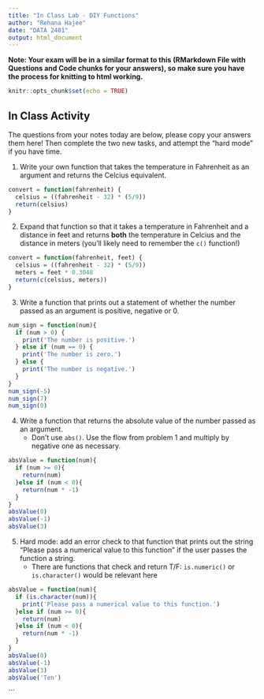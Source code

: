 ```yaml
---
title: "In Class Lab - DIY Functions"
author: "Rehana Hajee"
date: "DATA 2401"
output: html_document
---
```

**Note: Your exam will be in a similar format to this (RMarkdown File with Questions and Code chunks for your answers), so make sure you have the process for knitting to html working.** 

```r
knitr::opts_chunk$set(echo = TRUE)
```

## In Class Activity 
The questions from your notes today are below, please copy your answers them here! Then complete the two new tasks, and attempt the "hard mode" if you have time. 

1. Write your own function that takes the temperature in Fahrenheit as an argument and returns the Celcius equivalent. 

```R
convert = function(fahrenheit) {
  celsius = ((fahrenheit - 32) * (5/9))
  return(celsius)
}

```

2. Expand that function so that it takes a temperature in Fahrenheit and a distance in feet and returns **both** the temperature in Celcius and the distance in meters (you'll likely need to remember the `c()` function!)


```r
convert = function(fahrenheit, feet) {
  celsius = ((fahrenheit - 32) * (5/9))
  meters = feet * 0.3048
  return(c(celsius, meters))
}

```


3. Write a function that prints out a statement of whether the number passed as an argument is positive, negative or 0. 

```R
num_sign = function(num){
  if (num > 0) {
    print('The number is positive.')
  } else if (num == 0) {
    print('The number is zero.')
  } else {
    print('The number is negative.')
  }
}
num_sign(-5)
num_sign(7)
num_sign(0)
```

4. Write a function that returns the absolute value of the number passed as an argument.
   + Don't use `abs()`. Use the flow from problem 1 and multiply by negative one as necessary. 
   
```r
absValue = function(num){
  if (num >= 0){
    return(num)
  }else if (num < 0){
    return(num * -1)
  }
}
absValue(0)
absValue(-1)
absValue(3)
```

5. Hard mode: add an error check to that function that prints out the string "Please pass a numerical value to this function" if the user passes the function a string. 
   + There are functions that check and return T/F: `is.numeric()` or `is.character()` would be relevant here
   
```r
absValue = function(num){
  if (is.character(num)){
    print('Please pass a numerical value to this function.')
  }else if (num >= 0){
    return(num)
  }else if (num < 0){
    return(num * -1)
  }
}
absValue(0)
absValue(-1)
absValue(3)
absValue('Ten')
```
   
   






```

